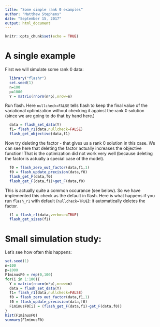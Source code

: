 ```yaml
---
title: "Some simple rank 0 examples"
author: "Matthew Stephens"
date: "September 15, 2017"
output: html_document
---
```


```r
knitr::opts_chunk$set(echo = TRUE)
```

# A single example

First we will simulate some rank 0 data:

```r
  library("flashr")
  set.seed(1)
  n=100
  p=1000
  Y = matrix(rnorm(n*p),nrow=n)
```


Run flash. Here `nullcheck=FALSE` tells flash to keep
the final value of the variational optimization without checking
it against the rank 0 solution (since we are going to do that
by hand here.)
```r
  data = flash_set_data(Y)
  f1= flash_r1(data,nullcheck=FALSE)
  flash_get_objective(data,f1)
```

Now try deleting the factor - that gives us a rank 0 solution in this case. We can see here that deleting the factor actually increases
the objective function! That is the optimization did not
work very well (because deleting the factor is actually a special
case of the model). 
```r
  f0 = flash_zero_out_factor(data,f1,1)
  f0 = flash_update_precision(data,f0)
  flash_get_F(data,f0)
  flash_get_F(data,f1)>get_F(data,f0)
```

This is actually quite a common occurance (see below).
So we have implemented this check as the default in flash.
Here is what happens if you run `flash_r1` with default (`nullcheck=TRUE`): it automatically deletes the factor.
```r
  f1 = flash_r1(data,verbose=TRUE)
  flash_get_sizes(f1)
```


# Small simulation study: 

Let's see how often this happens:
```r
set.seed(1)
n=100
p=1000
F1minusF0 = rep(0,100)
for(i in 1:100){
  Y = matrix(rnorm(n*p),nrow=n)
  data = flash_set_data(Y)
  f1= flash_r1(data,nullcheck=FALSE)
  f0 = flash_zero_out_factor(data,f1,1)
  f0 = flash_update_precision(data,f0)
  F1minusF0[i] = (flash_get_F(data,f1)-get_F(data,f0))
}
hist(F1minusF0)
summary(F1minusF0)
```



